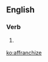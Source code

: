 ==English==

===Verb===
{{en-verb|affranchis|ing}}

# {{context|possibly|_|nonstandard|lang=en}} {{alternative spelling of|affranchise}}

[[ko:affranchize]]